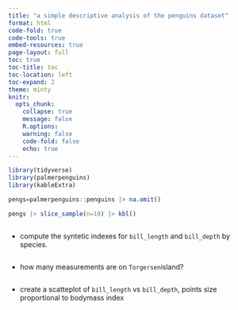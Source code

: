 ```yaml
---
title: "a simple descriptive analysis of the penguins dataset"
format: html
code-fold: true
code-tools: true
embed-resources: true
page-layout: full
toc: true
toc-title: toc
toc-location: left
toc-expand: 2
theme: minty
knitr:
  opts_chunk: 
    collapse: true
    message: false
    R.options:
    warning: false
    code-fold: false
    echo: true
---
```



```r
library(tidyverse)
library(palmerpenguins)
library(kableExtra)

pengs=palmerpenguins::penguins |> na.omit()

pengs |> slice_sample(n=10) |> kbl()

```


```r

```

- compute the syntetic indexes  for `bill_length` and `bill_depth` by species.

```r

```

- how many measurements are on  `Torgersen`island? 

```r

```

- create a scatteplot of `bill_length` vs `bill_depth`, points size proportional to bodymass index
  
```r

```
